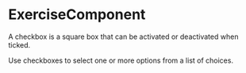 

<Meta component={ExerciseComponent} title="Lessons/10 - Compound Components Pattern/Exercise" />

# ExerciseComponent

A checkbox is a square box that can be activated or deactivated when ticked. 

Use checkboxes to select one or more options from a list of choices.
